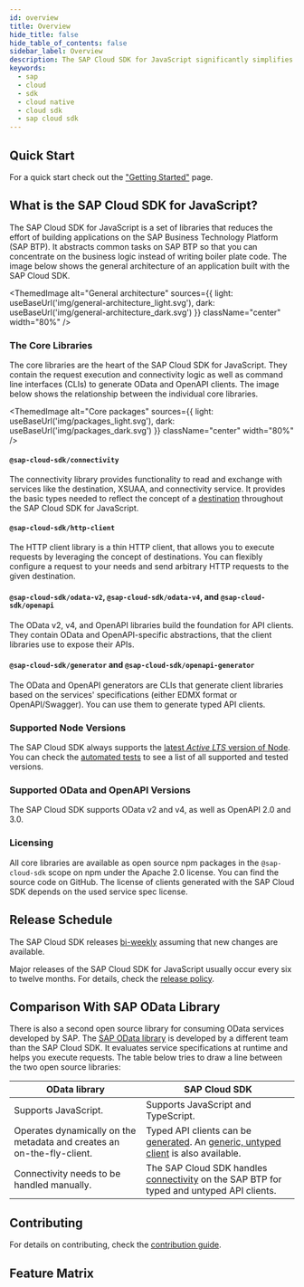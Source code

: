 ```yaml
---
id: overview
title: Overview
hide_title: false
hide_table_of_contents: false
sidebar_label: Overview
description: The SAP Cloud SDK for JavaScript significantly simplifies extending and developing applications with the SAP Business Technology Platform
keywords:
  - sap
  - cloud
  - sdk
  - cloud native
  - cloud sdk
  - sap cloud sdk
---
```



## Quick Start

For a quick start check out the ["Getting Started"](./getting-started.mdx) page.

## What is the SAP Cloud SDK for JavaScript?

The SAP Cloud SDK for JavaScript is a set of libraries that reduces the effort of building applications on the SAP Business Technology Platform (SAP BTP).
It abstracts common tasks on SAP BTP so that you can concentrate on the business logic instead of writing boiler plate code.
The image below shows the general architecture of an application built with the SAP Cloud SDK.

<!-- vale off -->

<ThemedImage
  alt="General architecture"
  sources={{
    light: useBaseUrl('img/general-architecture_light.svg'),
    dark: useBaseUrl('img/general-architecture_dark.svg')
  }}
  className="center"
  width="80%"
/>

<!-- vale on -->

### The Core Libraries

The core libraries are the heart of the SAP Cloud SDK for JavaScript.
They contain the request execution and connectivity logic as well as command line interfaces (CLIs) to generate OData and OpenAPI clients.
The image below shows the relationship between the individual core libraries.

<!-- vale off -->

<ThemedImage
  alt="Core packages"
  sources={{
    light: useBaseUrl('img/packages_light.svg'),
    dark: useBaseUrl('img/packages_dark.svg')
  }}
  className="center"
  width="80%"
/>

<!-- vale on -->

#### `@sap-cloud-sdk/connectivity`

The connectivity library provides functionality to read and exchange with services like the destination, XSUAA, and connectivity service.
It provides the basic types needed to reflect the concept of a [destination](./features/connectivity/destination.mdx) throughout the SAP Cloud SDK for JavaScript.

#### `@sap-cloud-sdk/http-client`

The HTTP client library is a thin HTTP client, that allows you to execute requests by leveraging the concept of destinations.
You can flexibly configure a request to your needs and send arbitrary HTTP requests to the given destination.

#### `@sap-cloud-sdk/odata-v2`, `@sap-cloud-sdk/odata-v4`, and `@sap-cloud-sdk/openapi`

The OData v2, v4, and OpenAPI libraries build the foundation for API clients.
They contain OData and OpenAPI-specific abstractions, that the client libraries use to expose their APIs.

#### `@sap-cloud-sdk/generator` and `@sap-cloud-sdk/openapi-generator`

The OData and OpenAPI generators are CLIs that generate client libraries based on the services' specifications (either EDMX format or OpenAPI/Swagger).
You can use them to generate typed API clients.

### Supported Node Versions

The SAP Cloud SDK always supports the [latest _Active LTS_ version of Node](https://nodejs.org/en/about/previous-releases).
You can check the [automated tests](https://github.com/SAP/cloud-sdk-js/actions/workflows/build.yml?query=branch%3Amain) to see a list of all supported and tested versions.

### Supported OData and OpenAPI Versions

The SAP Cloud SDK supports OData v2 and v4, as well as OpenAPI 2.0 and 3.0.

### Licensing

All core libraries are available as open source npm packages in the `@sap-cloud-sdk` scope on npm under the Apache 2.0 license.
You can find the source code on GitHub.
The license of clients generated with the SAP Cloud SDK depends on the used service spec license.

## Release Schedule

The SAP Cloud SDK releases [bi-weekly](https://github.com/SAP/cloud-sdk-js/releases) assuming that new changes are available.

Major releases of the SAP Cloud SDK for JavaScript usually occur every six to twelve months.
For details, check the [release policy](./release-policy.mdx).

## Comparison With SAP OData Library

There is also a second open source library for consuming OData services developed by SAP.
The [SAP OData library](https://github.com/SAP/odata-library) is developed by a different team than the SAP Cloud SDK.
It evaluates service specifications at runtime and helps you execute requests.
The table below tries to draw a line between the two open source libraries:

| OData library                                                          | SAP Cloud SDK                                                                                                                                                                  |
| ---------------------------------------------------------------------- | ------------------------------------------------------------------------------------------------------------------------------------------------------------------------------ |
| Supports JavaScript.                                                   | Supports JavaScript and TypeScript.                                                                                                                                            |
| Operates dynamically on the metadata and creates an on-the-fly-client. | Typed API clients can be [generated](./features/odata/generate-odata-client). An [generic, untyped client](./features/connectivity/generic-http-client.mdx) is also available. |
| Connectivity needs to be handled manually.                             | The SAP Cloud SDK handles [connectivity](./features/connectivity/destination.mdx) on the SAP BTP for typed and untyped API clients.                                            |

## Contributing

For details on contributing, check the [contribution guide](https://github.com/SAP/cloud-sdk/blob/main/CONTRIBUTING.md).

## Feature Matrix

<div data-nosnippet>

<JsFeatureTable />
</div>
